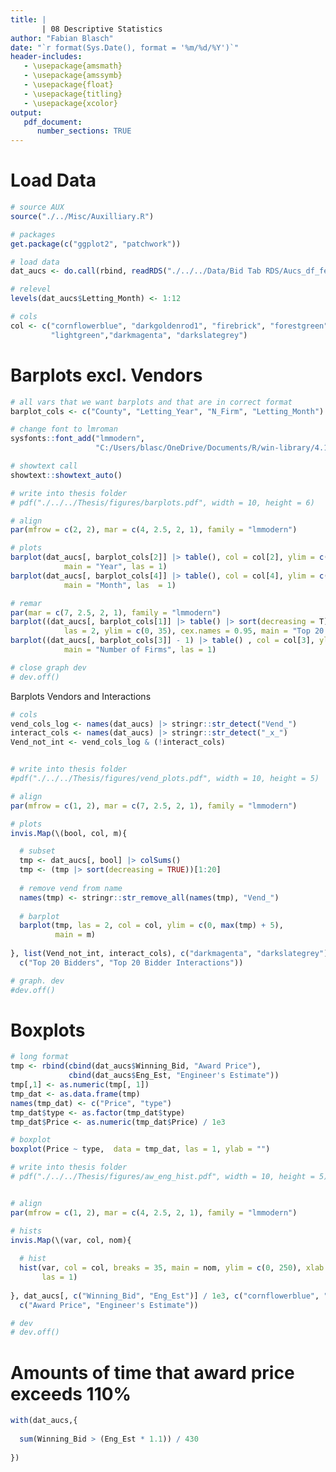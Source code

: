 ```yaml
---
title: |
       | 08 Descriptive Statistics
author: "Fabian Blasch"
date: "`r format(Sys.Date(), format = '%m/%d/%Y')`"
header-includes:
   - \usepackage{amsmath}
   - \usepackage{amssymb}
   - \usepackage{float}
   - \usepackage{titling}
   - \usepackage{xcolor}
output: 
   pdf_document:
      number_sections: TRUE
---
```


# Load Data

```r
# source AUX
source("./../Misc/Auxilliary.R")

# packages
get.package(c("ggplot2", "patchwork"))

# load data
dat_aucs <- do.call(rbind, readRDS("./../../Data/Bid Tab RDS/Aucs_df_feateng_split.RDS"))

# relevel 
levels(dat_aucs$Letting_Month) <- 1:12

# cols 
col <- c("cornflowerblue", "darkgoldenrod1", "firebrick", "forestgreen",
         "lightgreen","darkmagenta", "darkslategrey")
```

# Barplots excl. Vendors

```r
# all vars that we want barplots and that are in correct format
barplot_cols <- c("County", "Letting_Year", "N_Firm", "Letting_Month")

# change font to lmroman
sysfonts::font_add("lmmodern", 
                   "C:/Users/blasc/OneDrive/Documents/R/win-library/4.1/sysfonts/fonts/lmroman10-regular.ttf")

# showtext call
showtext::showtext_auto()

# write into thesis folder
# pdf("./../../Thesis/figures/barplots.pdf", width = 10, height = 6)

# align
par(mfrow = c(2, 2), mar = c(4, 2.5, 2, 1), family = "lmmodern")

# plots
barplot(dat_aucs[, barplot_cols[2]] |> table(), col = col[2], ylim = c(0, 120), 
            main = "Year", las = 1) 
barplot(dat_aucs[, barplot_cols[4]] |> table(), col = col[4], ylim = c(0, 80), 
            main = "Month", las  = 1) 

# remar
par(mar = c(7, 2.5, 2, 1), family = "lmmodern")
barplot((dat_aucs[, barplot_cols[1]] |> table() |> sort(decreasing = T))[1:20], col = col[1],
            las = 2, ylim = c(0, 35), cex.names = 0.95, main = "Top 20 Counties") 
barplot((dat_aucs[, barplot_cols[3]] - 1) |> table() , col = col[3], ylim = c(0, 120),
            main = "Number of Firms", las = 1) 

# close graph dev
# dev.off()
```

Barplots Vendors and Interactions

```r
# cols
vend_cols_log <- names(dat_aucs) |> stringr::str_detect("Vend_")
interact_cols <- names(dat_aucs) |> stringr::str_detect("_x_")
Vend_not_int <- vend_cols_log & (!interact_cols)


# write into thesis folder
#pdf("./../../Thesis/figures/vend_plots.pdf", width = 10, height = 5)

# align
par(mfrow = c(1, 2), mar = c(7, 2.5, 2, 1), family = "lmmodern")

# plots
invis.Map(\(bool, col, m){

  # subset
  tmp <- dat_aucs[, bool] |> colSums()
  tmp <- (tmp |> sort(decreasing = TRUE))[1:20]
  
  # remove vend from name 
  names(tmp) <- stringr::str_remove_all(names(tmp), "Vend_")
  
  # barplot
  barplot(tmp, las = 2, col = col, ylim = c(0, max(tmp) + 5), 
          main = m)
  
}, list(Vend_not_int, interact_cols), c("darkmagenta", "darkslategrey"),
  c("Top 20 Bidders", "Top 20 Bidder Interactions"))

# graph. dev
#dev.off()
```

# Boxplots 

```r
# long format
tmp <- rbind(cbind(dat_aucs$Winning_Bid, "Award Price"),
             cbind(dat_aucs$Eng_Est, "Engineer's Estimate"))
tmp[,1] <- as.numeric(tmp[, 1])
tmp_dat <- as.data.frame(tmp)
names(tmp_dat) <- c("Price", "type")
tmp_dat$type <- as.factor(tmp_dat$type)
tmp_dat$Price <- as.numeric(tmp_dat$Price) / 1e3

# boxplot
boxplot(Price ~ type,  data = tmp_dat, las = 1, ylab = "")

# write into thesis folder
# pdf("./../../Thesis/figures/aw_eng_hist.pdf", width = 10, height = 5)


# align
par(mfrow = c(1, 2), mar = c(4, 2.5, 2, 1), family = "lmmodern")

# hists
invis.Map(\(var, col, nom){
  
  # hist
  hist(var, col = col, breaks = 35, main = nom, ylim = c(0, 250), xlab = "",
       las = 1)
  
}, dat_aucs[, c("Winning_Bid", "Eng_Est")] / 1e3, c("cornflowerblue", "lightgreen"),
  c("Award Price", "Engineer's Estimate"))

# dev
# dev.off()
```

# Amounts of time that award price exceeds 110%

```r
with(dat_aucs,{
  
  sum(Winning_Bid > (Eng_Est * 1.1)) / 430
  
})
```


